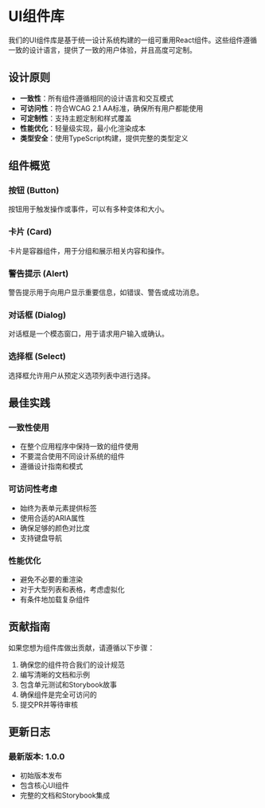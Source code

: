 
<Meta title="文档/UI组件库" />

# UI组件库

我们的UI组件库是基于统一设计系统构建的一组可重用React组件。这些组件遵循一致的设计语言，提供了一致的用户体验，并且高度可定制。

## 设计原则

- **一致性**：所有组件遵循相同的设计语言和交互模式
- **可访问性**：符合WCAG 2.1 AA标准，确保所有用户都能使用
- **可定制性**：支持主题定制和样式覆盖
- **性能优化**：轻量级实现，最小化渲染成本
- **类型安全**：使用TypeScript构建，提供完整的类型定义

## 组件概览

### 按钮 (Button)

按钮用于触发操作或事件，可以有多种变体和大小。

<Story of={ButtonStories.Default} />
<Story of={ButtonStories.Secondary} />
<Story of={ButtonStories.Destructive} />

### 卡片 (Card)

卡片是容器组件，用于分组和展示相关内容和操作。

<Story of={CardStories.Default} />
<Story of={CardStories.ProductCard} />

### 警告提示 (Alert)

警告提示用于向用户显示重要信息，如错误、警告或成功消息。

<Story of={AlertStories.Default} />
<Story of={AlertStories.Destructive} />

### 对话框 (Dialog)

对话框是一个模态窗口，用于请求用户输入或确认。

<Story of={DialogStories.Default} />
<Story of={DialogStories.Confirmation} />

### 选择框 (Select)

选择框允许用户从预定义选项列表中进行选择。

<Story of={SelectStories.Default} />
<Story of={SelectStories.Grouped} />

## 最佳实践

### 一致性使用

- 在整个应用程序中保持一致的组件使用
- 不要混合使用不同设计系统的组件
- 遵循设计指南和模式

### 可访问性考虑

- 始终为表单元素提供标签
- 使用合适的ARIA属性
- 确保足够的颜色对比度
- 支持键盘导航

### 性能优化

- 避免不必要的重渲染
- 对于大型列表和表格，考虑虚拟化
- 有条件地加载复杂组件

## 贡献指南

如果您想为组件库做出贡献，请遵循以下步骤：

1. 确保您的组件符合我们的设计规范
2. 编写清晰的文档和示例
3. 包含单元测试和Storybook故事
4. 确保组件是完全可访问的
5. 提交PR并等待审核

## 更新日志

### 最新版本: 1.0.0

- 初始版本发布
- 包含核心UI组件
- 完整的文档和Storybook集成 